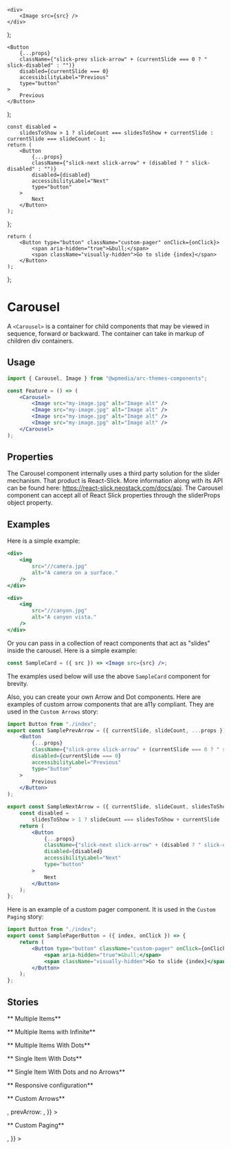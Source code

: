 
	<div>
		<Image src={src} />
	</div>
);

	<Button
		{...props}
		className={"slick-prev slick-arrow" + (currentSlide === 0 ? " slick-disabled" : "")}
		disabled={currentSlide === 0}
		accessibilityLabel="Previous"
		type="button"
	>
		Previous
	</Button>
);

	const disabled =
		slidesToShow > 1 ? slideCount === slidesToShow + currentSlide : currentSlide === slideCount - 1;
	return (
		<Button
			{...props}
			className={"slick-next slick-arrow" + (disabled ? " slick-disabled" : "")}
			disabled={disabled}
			accessibilityLabel="Next"
			type="button"
		>
			Next
		</Button>
	);
};

	return (
		<Button type="button" className="custom-pager" onClick={onClick}>
			<span aria-hidden="true">&bull;</span>
			<span className="visually-hidden">Go to slide {index}</span>
		</Button>
	);
};

<Meta title="Components/Carousel" component={Carousel} />

# Carousel

A `<Carousel>` is a container for child components that may be viewed in sequence,
forward or backward. The container can take in markup of children div containers.

## Usage

```jsx
import { Carousel, Image } from "@wpmedia/arc-themes-components";

const Feature = () => (
	<Carousel>
		<Image src="my-image.jpg" alt="Image alt" />
		<Image src="my-image.jpg" alt="Image alt" />
		<Image src="my-image.jpg" alt="Image alt" />
		<Image src="my-image.jpg" alt="Image alt" />
	</Carousel>
);
```

## Properties

The Carousel component internally uses a third party solution for the slider mechanism. That product is React-Slick.
More information along with its API can be found here: https://react-slick.neostack.com/docs/api.
The Carousel component can accept all of React Slick properties through the sliderProps object property.

<ArgsTable of={Carousel} />

## Examples

Here is a simple example:

```jsx
<div>
    <img
        src="//camera.jpg"
        alt="A camera on a surface."
    />
</div>

<div>
    <img
        src="//canyon.jpg"
        alt="A canyon vista."
    />
</div>
```

Or you can pass in a collection of react components that act as "slides" inside the carousel. Here is a simple example:

```jsx
const SampleCard = ({ src }) => <Image src={src} />;
```

The examples used below will use the above `SampleCard` component for brevity.

Also, you can create your own Arrow and Dot components. Here are examples of custom arrow components that are a11y compliant.
They are used in the `Custom Arrows` story:

```jsx
import Button from "./index";
export const SamplePrevArrow = ({ currentSlide, slideCount, ...props }) => (
	<Button
		{...props}
		className={"slick-prev slick-arrow" + (currentSlide === 0 ? " slick-disabled" : "")}
		disabled={currentSlide === 0}
		accessibilityLabel="Previous"
		type="button"
	>
		Previous
	</Button>
);

export const SampleNextArrow = ({ currentSlide, slideCount, slidesToShow, ...props }) => {
	const disabled =
		slidesToShow > 1 ? slideCount === slidesToShow + currentSlide : currentSlide === slideCount - 1;
	return (
		<Button
			{...props}
			className={"slick-next slick-arrow" + (disabled ? " slick-disabled" : "")}
			disabled={disabled}
			accessibilityLabel="Next"
			type="button"
		>
			Next
		</Button>
	);
};
```

Here is an example of a custom pager component. It is used in the `Custom Paging` story:

```jsx
import Button from "./index";
export const SamplePagerButton = ({ index, onClick }) => {
	return (
		<Button type="button" className="custom-pager" onClick={onClick}>
			<span aria-hidden="true">&bull;</span>
			<span className="visually-hidden">Go to slide {index}</span>
		</Button>
	);
};
```

## Stories

** Multiple Items**

<Canvas>
	<Story name="Multiple Items">
		<Carousel
			sliderProps={{
				accessibility: true,
				centerMode: false,
				infinite: false,
				slidesToShow: 4,
				speed: 500,
				slidesToScroll: 1,
				initialSlide: 0,
			}}
		>
			<SampleCard src="/camera.jpg" />
			<SampleCard src="/canyon.jpg" />
			<SampleCard src="/coffee.jpg" />
			<SampleCard src="/iceberg.jpg" />
			<SampleCard src="/keyboard.jpg" />
			<SampleCard src="/moon.jpg" />
			<SampleCard src="/sunflowers.jpg" />
			<SampleCard src="/turtle.jpg" />
			<SampleCard src="/waterfall.jpg" />
			<SampleCard src="/wave.jpg" />
		</Carousel>
	</Story>
</Canvas>

** Multiple Items with Infinite**

<Canvas>
	<Story name="Multiple Items with Infinite">
		<Carousel
			sliderProps={{
				centerMode: true,
				infinite: true,
				centerPadding: "60px",
				slidesToShow: 4,
				speed: 500,
				slidesToScroll: 1,
				initialSlide: 0,
			}}
		>
			<SampleCard src="/camera.jpg" />
			<SampleCard src="/canyon.jpg" />
			<SampleCard src="/coffee.jpg" />
			<SampleCard src="/iceberg.jpg" />
			<SampleCard src="/keyboard.jpg" />
			<SampleCard src="/moon.jpg" />
			<SampleCard src="/sunflowers.jpg" />
			<SampleCard src="/turtle.jpg" />
			<SampleCard src="/waterfall.jpg" />
			<SampleCard src="/wave.jpg" />
		</Carousel>
	</Story>
</Canvas>

** Multiple Items With Dots**

<Canvas>
	<Story name="Multiple Items With Dots">
		<Carousel
			sliderProps={{
				dots: true,
				centerMode: true,
				infinite: true,
				centerPadding: "60px",
				slidesToShow: 3,
				speed: 500,
				slidesToScroll: 1,
				initialSlide: 0,
			}}
		>
			<SampleCard src="/camera.jpg" />
			<SampleCard src="/canyon.jpg" />
			<SampleCard src="/coffee.jpg" />
			<SampleCard src="/iceberg.jpg" />
			<SampleCard src="/keyboard.jpg" />
			<SampleCard src="/moon.jpg" />
			<SampleCard src="/sunflowers.jpg" />
			<SampleCard src="/turtle.jpg" />
			<SampleCard src="/waterfall.jpg" />
			<SampleCard src="/wave.jpg" />
		</Carousel>
	</Story>
</Canvas>

** Single Item With Dots**

<Canvas>
	<Story name="Single Item With Dots">
		<div className="confinedWidthContainer" style={{ width: 500 }}>
			<Carousel
				sliderProps={{
					dots: true,
					slidesToShow: 1,
					slidesToScroll: 1,
					initialSlide: 0,
					centerMode: false,
				}}
			>
				<SampleCard src="/camera.jpg" />
				<SampleCard src="/canyon.jpg" />
				<SampleCard src="/coffee.jpg" />
				<SampleCard src="/iceberg.jpg" />
				<SampleCard src="/keyboard.jpg" />
			</Carousel>
		</div>
	</Story>
</Canvas>

** Single Item With Dots and no Arrows**

<Canvas>
	<Story name="Single Item With Dots and no Arrows">
		<div className="confinedWidthContainer" style={{ width: 500 }}>
			<Carousel
				sliderProps={{
					dots: true,
					arrows: false,
					slidesToShow: 1,
					slidesToScroll: 1,
					initialSlide: 0,
					centerMode: false,
				}}
			>
				<SampleCard src="/camera.jpg" />
				<SampleCard src="/canyon.jpg" />
				<SampleCard src="/coffee.jpg" />
				<SampleCard src="/iceberg.jpg" />
				<SampleCard src="/keyboard.jpg" />
			</Carousel>
		</div>
	</Story>
</Canvas>

** Responsive configuration**

<Canvas>
	<Story name="Responsive configuration">
		<Carousel
			sliderProps={{
				centerMode: false,
				infinite: false,
				centerPadding: "60px",
				slidesToShow: 3,
				speed: 500,
				slidesToScroll: 1,
				initialSlide: 0,
				responsive: [
					{
						breakpoint: 1024,
						settings: {
							slidesToShow: 3,
							slidesToScroll: 3,
							infinite: true,
							centerMode: false,
						},
					},
					{
						breakpoint: 600,
						settings: {
							slidesToShow: 1,
							slidesToScroll: 1,
							initialSlide: 0,
							centerMode: false,
						},
					},
				],
			}}
		>
			<SampleCard src="/camera.jpg" />
			<SampleCard src="/canyon.jpg" />
			<SampleCard src="/coffee.jpg" />
			<SampleCard src="/iceberg.jpg" />
			<SampleCard src="/keyboard.jpg" />
			<SampleCard src="/moon.jpg" />
			<SampleCard src="/sunflowers.jpg" />
			<SampleCard src="/turtle.jpg" />
			<SampleCard src="/waterfall.jpg" />
			<SampleCard src="/wave.jpg" />
		</Carousel>
	</Story>
</Canvas>

** Custom Arrows**

<Canvas>
	<Story name="Custom Arrows">
		<Carousel
			sliderProps={{
				dots: true,
				centerMode: false,
				infinite: false,
				centerPadding: "0",
				slidesToShow: 3,
				speed: 500,
				slidesToScroll: 1,
				initialSlide: 0,
				nextArrow: <SampleNextArrow slidesToShow={3} />,
				prevArrow: <SamplePrevArrow />,
			}}
		>
			<SampleCard src="/camera.jpg" />
			<SampleCard src="/canyon.jpg" />
			<SampleCard src="/coffee.jpg" />
			<SampleCard src="/iceberg.jpg" />
			<SampleCard src="/keyboard.jpg" />
			<SampleCard src="/moon.jpg" />
			<SampleCard src="/sunflowers.jpg" />
			<SampleCard src="/turtle.jpg" />
			<SampleCard src="/waterfall.jpg" />
			<SampleCard src="/wave.jpg" />
		</Carousel>
	</Story>
</Canvas>

** Custom Paging**

<Canvas>
	<Story name="Custom Paging">
		<Carousel
			sliderProps={{
				dots: true,
				accessibility: true,
				centerMode: false,
				infinite: false,
				slidesToShow: 4,
				speed: 500,
				slidesToScroll: 1,
				initialSlide: 0,
				customPaging: (i) => <SamplePagerButton index={i} />,
			}}
		>
			<SampleCard src="/camera.jpg" />
			<SampleCard src="/canyon.jpg" />
			<SampleCard src="/coffee.jpg" />
			<SampleCard src="/iceberg.jpg" />
			<SampleCard src="/keyboard.jpg" />
			<SampleCard src="/moon.jpg" />
			<SampleCard src="/sunflowers.jpg" />
			<SampleCard src="/turtle.jpg" />
			<SampleCard src="/waterfall.jpg" />
			<SampleCard src="/wave.jpg" />
		</Carousel>
	</Story>
</Canvas>
